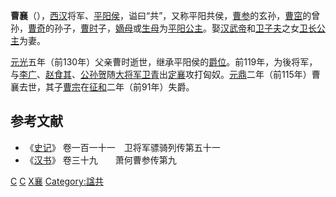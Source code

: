 {{no footnotes|time=2018-04-20T02:48:05+00:00}}
'''曹襄'''（{{bd|前2世纪|?|前115年||catIdx=C}}），[[西汉|西汉]]将军、[[平阳侯|平阳侯]]，谥曰“共”，又称平阳共侯，[[曹参|曹参]]的玄孙，[[曹窋|曹窋]]的曾孙，[[曹奇|曹奇]]的孙子，[[曹時|曹时]]子，[[嫡母|嫡母]]或[[生母|生母]]为[[平陽公主_(漢景帝)|平阳公主]]。娶[[汉武帝|汉武帝]]和[[卫子夫|卫子夫]]之女[[卫长公主|卫长公主]]为妻。

[[元光_(西汉)|元光]]五年（前130年）父亲曹时逝世，继承平阳侯的[[爵位|爵位]]。前119年，为後将军，与[[李广|李广]]、[[赵食其|赵食其]]、[[公孙贺|公孙贺]]随[[大将军_(东亚)|大将军]][[卫青|卫青]]出[[定襄|定襄]]攻打匈奴。[[元鼎|元鼎]]二年（前115年）曹襄去世，其子[[曹宗|曹宗]]在[[征和|征和]]二年（前91年）失爵。

==参考文献==
*《[[史记|史记]]》 卷一百一十一　卫将军骠骑列传第五十一
*《[[汉书|汉书]]》 卷三十九　　萧何曹参传第九

{{s-start}}
{{s-bef|before=父夷侯[[曹时|曹时]]}}
{{s-ttl|title=[[西汉|西汉]][[平阳侯|平阳侯]]|years=前131年—前115年}}
{{s-aft|after=子[[曹宗|曹宗]]}}
{{end}}

[[Category:西汉军事人物|C]]
[[Category:西汉列侯|C]]
[[Category:曹姓|X襄]]
[[Category:諡共|Category:諡共]]